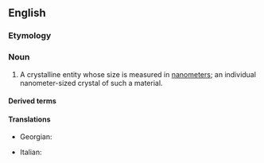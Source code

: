 ==English==

===Etymology===
{{prefix|en|nano|crystal}}

===Noun===
{{wikipedia}}
{{en-noun}}

# A crystalline entity whose size is measured in [[nanometer]]s; an individual nanometer-sized crystal of such a material.

====Derived terms====
{{der2|lang=en
|nanocrystalline
|nanocrystallography
|nanocrystallization
|heteronanocrystal}}

====Translations====
{{trans-top|nanometer sized crystal}}
* Georgian: {{t|ka|ნანოკრისტალი}}
{{trans-mid}}
* Italian: {{t|it|nanocristallo|m}}
{{trans-bottom}}